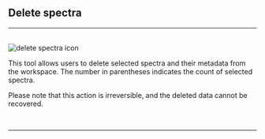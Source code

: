 
## Delete spectra
<hr />
<br />
<Image src="/images/delete_spectra_icon.svg" alt="delete spectra icon" width={50} height={50} />

This tool allows users to delete selected spectra and their metadata from the workspace. The number in parentheses indicates the count of selected spectra. 

Please note that this action is irreversible, and the deleted data cannot be recovered.


<br />
<hr />

<br />
<ImageLink href="/file_management/import_spectra" image={{alt: "import spectra icon", src: "/images/import_spectra_icon.svg"}} text="Import spectra" />
<br />
<ImageLink href="/file_management/export_spectra" image={{alt: "export spectra icon", src: "/images/export_spectra_icon.svg"}} text="Export spectra" />
